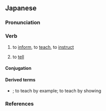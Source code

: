 ==Japanese==
{{ja-kanjitab|おし|yomi=k|alt=訓える}}

===Pronunciation===
{{ja-pron|おしえる|acc=0|acc_ref=DJR}}

===Verb===
{{ja-verb|おしえる|type=2|tr=trans|hhira=をしへる}}
{{ja-vp|教える|教わる}}

# to [[inform]], to [[teach]], to [[instruct]]
#: {{ja-usex|そのゲームの仕%方を'''教えて'''下さい。|^その ゲーム の し%かた を '''おしえて''' ください。|'''Teach''' me how to play this game.}}
#: {{ja-usex|英%語を'''教える'''。|^えい%ご を '''おしえる'''。|To '''teach''' English.}}
# to [[tell]]
#: {{ja-usex|私に君の名%前を'''教えて'''下さい。|^わたし に きみ の な%まえ を '''おしえて''' ください。|Please '''tell''' me your name.}}
#: {{ja-usex|本%当のことを'''教えて'''。|^ほん%とう の こと を '''おしえて'''。|'''Tell''' me the truth.}}

====Conjugation====
{{ja-ichi|教え|おしえ|oshie}}

====Derived terms====
* {{ja-r|背%中で教える|せ%なか で おしえる}}; to teach by example; to teach by showing

===References===
<references/>